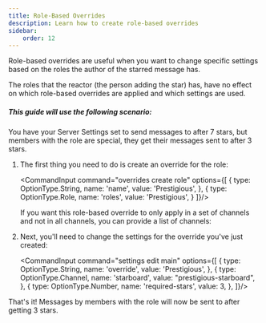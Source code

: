 ```yaml
---
title: Role-Based Overrides
description: Learn how to create role-based overrides
sidebar:
    order: 12
---
```



Role-based overrides are useful when you want to change specific settings based on the roles the author of the starred message has.

<Aside type="note">
    The roles that the reactor (the person adding the star) has, have no effect on which role-based overrides are applied and which settings are used.
</Aside>

##### This guide will use the following scenario:

You have your Server Settings set to send messages to <InlineMention name="#starboard"/> after 7 stars, but members with the <InlineMention name="@Prestigious"/> role are special, they get their messages sent to <InlineMention name="#prestigious-starboard"/> after 3 stars.

<Steps>

1.  The first thing you need to do is create an override for the <InlineMention name="@Prestigious"/> role:

    <CommandInput command="overrides create role" options={[
        {
            type: OptionType.String,
            name: 'name',
            value: 'Prestigious',
        },
        {
            type: OptionType.Role,
            name: 'roles',
            value: 'Prestigious',
        }
    ]}/>

    <Aside type="tip">
        If you want this role-based override to only apply in a set of channels and not in all channels, you can provide a list of channels:
        <CommandInput command="overrides create role" options={[
            {
                type: OptionType.String,
                name: 'name',
                value: 'Prestigious',
            },
            {
                type: OptionType.Role,
                name: 'roles',
                value: 'Prestigious',
            },
            {
                type: OptionType.Channel,
                name: 'channels',
                value: 'general prestigious-chat-1 prestigious-chat-2',
                multiple: true,
                highlight: true,
            }
        ]}/>
    </Aside>

2.  Next, you'll need to change the settings for the override you've just created:

    <CommandInput command="settings edit main" options={[
        {
            type: OptionType.String,
            name: 'override',
            value: 'Prestigious',
        },
        {
            type: OptionType.Channel,
            name: 'starboard',
            value: "prestigious-starboard",
        },
        {
            type: OptionType.Number,
            name: 'required-stars',
            value: 3,
        },
    ]}/>

</Steps>

That's it!  Messages by members with the <InlineMention name="@Prestigious"/> role will now be sent to <InlineMention name="#prestigious-starboard"/> after getting 3 stars.
